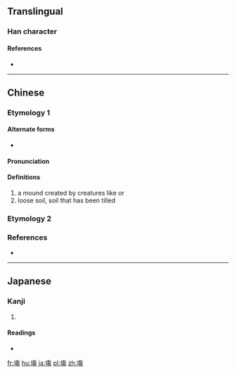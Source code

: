 ==Translingual==

===Han character===
{{Han char|rn=32|rad=土|as=11|sn=14|four=|canj=GOAH|ids=⿰土⿱𠂉昜}}

====References====
* {{Han ref|kx=0236.350|dkj=05385|dj=0475.010|hdz=10480.140|uh=5872}}

----

==Chinese==
{{zh-forms}}

===Etymology 1===

====Alternate forms====
* {{zh-l|場}}

====Pronunciation====
{{zh-pron
|m=shāng
|c=
|h=pfs=
|md=
|mn=
|w=
|mc=y
|oc=y
|cat=n
}}

====Definitions====
{{zh-hanzi}}

# a mound created by creatures like {{zh-l|蚍蜉}} or {{zh-l|蚍蜉}}
# loose soil, soil that has been tilled

===Etymology 2===
{{zh-see|場|v}}

===References===
* {{R:twedu|N00084}}

----

==Japanese==

===Kanji===
{{ja-kanji|grade=|rs=土11}}

# {{defn|lang=ja|sort=土11}}

====Readings====
* {{ja-readings|on=[[じょう]] (jō)|kun=[[ば]] (ba)}}

[[fr:塲]]
[[hu:塲]]
[[ja:塲]]
[[pl:塲]]
[[zh:塲]]